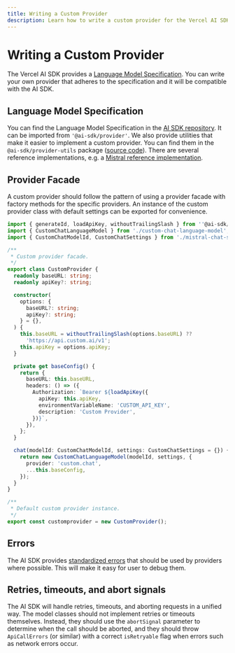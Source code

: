 ```yaml
---
title: Writing a Custom Provider
description: Learn how to write a custom provider for the Vercel AI SDK
---
```


# Writing a Custom Provider

The Vercel AI SDK provides a [Language Model Specification](https://github.com/vercel/ai/tree/main/packages/provider/src/language-model/v1). You can write your own provider that adheres to the specification and it will be compatible with the AI SDK.

## Language Model Specification

You can find the Language Model Specification in the [AI SDK repository](https://github.com/vercel/ai/tree/main/packages/provider/src/language-model/v1).
It can be imported from `'@ai-sdk/provider'`. We also provide utilities that make it easier to implement a custom provider. You can find them in the `@ai-sdk/provider-utils` package ([source code](https://github.com/vercel/ai/tree/main/packages/provider-utils)).
There are several reference implementations, e.g. a [Mistral reference implementation](https://github.com/vercel/ai/tree/main/packages/mistral).

## Provider Facade

A custom provider should follow the pattern of using a provider facade with factory methods for the specific providers. An instance of the custom provider class with default settings can be exported for convenience.

```ts file='custom-provider-facade.ts'
import { generateId, loadApiKey, withoutTrailingSlash } from ''@ai-sdk/provider-utils'';
import { CustomChatLanguageModel } from './custom-chat-language-model';
import { CustomChatModelId, CustomChatSettings } from './mistral-chat-settings';

/**
 * Custom provider facade.
 */
export class CustomProvider {
  readonly baseURL: string;
  readonly apiKey?: string;

  constructor(
    options: {
      baseURL?: string;
      apiKey?: string;
    } = {},
  ) {
    this.baseURL = withoutTrailingSlash(options.baseURL) ??
      'https://api.custom.ai/v1';
    this.apiKey = options.apiKey;
  }

  private get baseConfig() {
    return {
      baseURL: this.baseURL,
      headers: () => ({
        Authorization: `Bearer ${loadApiKey({
          apiKey: this.apiKey,
          environmentVariableName: 'CUSTOM_API_KEY',
          description: 'Custom Provider',
        })}`,
      }),
    };
  }

  chat(modelId: CustomChatModelId, settings: CustomChatSettings = {}) {
    return new CustomChatLanguageModel(modelId, settings, {
      provider: 'custom.chat',
      ...this.baseConfig,
    });
  }
}

/**
 * Default custom provider instance.
 */
export const customprovider = new CustomProvider();
```

## Errors

The AI SDK provides [standardized errors](https://github.com/vercel/ai/tree/main/packages/provider/src/errors) that should be used by providers where possible. This will make it easy for user to debug them.

## Retries, timeouts, and abort signals

The AI SDK will handle retries, timeouts, and aborting requests in a unified way. The model classes should not implement retries or timeouts themselves. Instead, they should use the `abortSignal` parameter to determine when the call should be aborted, and they should throw `ApiCallErrors` (or similar) with a correct `isRetryable` flag when errors such as network errors occur.
